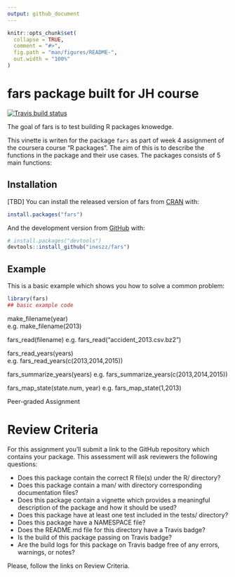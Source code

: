 ```yaml
---
output: github_document
---
```


<!-- README.md is generated from README.Rmd. Please edit that file -->

```r
knitr::opts_chunk$set(
  collapse = TRUE,
  comment = "#>",
  fig.path = "man/figures/README-",
  out.width = "100%"
)
```

# fars package built for JH course

<!-- badges: start -->
[![Travis build status](https://travis-ci.com/ineszz/fars.svg?branch=main)](https://travis-ci.com/ineszz/fars)
<!-- badges: end -->

The goal of fars  is to test building R packages knowedge.

This vinette is writen for the package `fars` as part of week 4 assignment of the coursera course "R packages". The aim of this is to describe the functions in the package and their use cases. The packages consists of 5 main functions:  
 

## Installation

 [TBD] You can install the released version of fars from [CRAN](https://CRAN.R-project.org) with:

``` r
install.packages("fars")
```

And the development version from [GitHub](https://github.com/) with:

``` r
# install.packages("devtools")
devtools::install_github("ineszz/fars")
```
## Example

This is a basic example which shows you how to solve a common problem:

```r
library(fars)
## basic example code

```
  make_filename(year)  
  e.g. make_filename(2013)
  
  fars_read(filename)
  e.g. fars_read("accident_2013.csv.bz2")
  
  fars_read_years(years)  
  e.g. fars_read_years(c(2013,2014,2015))
  
  fars_summarize_years(years)
  e.g. fars_summarize_years(c(2013,2014,2015))
  
  fars_map_state(state.num, year)
  e.g. fars_map_state(1,2013)
  
Peer-graded Assignment

# Review Criteria

For this assignment you’ll submit a link to the GitHub repository which
contains your package. This assessment will ask reviewers the following
questions:

- Does this package contain the correct R file(s) under the R/ directory?
- Does this package contain a man/ with directory corresponding
documentation files?
- Does this package contain a vignette which provides a meaningful
description of the package and how it should be used?
- Does this package have at least one test included in the tests/
directory?
- Does this package have a NAMESPACE file?
- Does the README.md file for this directory have a Travis badge?
- Is the build of this package passing on Travis badge?
- Are the build logs for this package on Travis badge free of any errors,
warnings, or notes?

Please, follow the links on Review Criteria.
